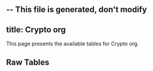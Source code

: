 -- This file is generated, don't modify
---
title: Crypto org
---



This page presents the available tables for Crypto org.


## Raw Tables
<Table data={json} tag="raw_table"/>
    


    